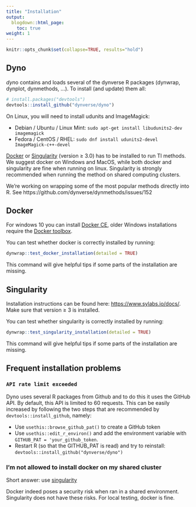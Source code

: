 ```yaml
---
title: "Installation"
output:
  blogdown::html_page:
    toc: true
weight: 1
---
```


```r
knitr::opts_chunk$set(collapse=TRUE, results="hold")
```

## Dyno

*dyn*o contains and loads several of the dynverse R packages (dynwrap, dynplot, dynmethods, ...). To install (and update) them all:

``` r
# install.packages("devtools")
devtools::install_github("dynverse/dyno")
```

On Linux, you will need to install udunits and ImageMagick:

* Debian / Ubuntu / Linux Mint: `sudo apt-get install libudunits2-dev imagemagick`
* Fedora / CentOS / RHEL: `sudo dnf install udunits2-devel ImageMagick-c++-devel`

[Docker](https://docs.docker.com/install) or [Singularity](https://www.sylabs.io/guides/3.0/user-guide/) (version ≥ 3.0) has to be installed to run TI methods. We suggest docker on Windows and MacOS, while both docker and singularity are fine when running on linux. Singularity is strongly recommended when running the method on shared computing clusters.

<div class="notices future">
We're working on wrapping some of the most popular methods directly into R. See https://github.com/dynverse/dynmethods/issues/152
</div>

## Docker

For windows 10 you can install [Docker CE](https://store.docker.com/editions/community/docker-ce-desktop-windows), older Windows installations require the [Docker toolbox](https://docs.docker.com/toolbox/overview/).

You can test whether docker is correctly installed by running:

```r
dynwrap::test_docker_installation(detailed = TRUE)
```

This command will give helpful tips if some parts of the installation are missing.

## Singularity

Installation instructions can be found here: [https://www.sylabs.io/docs/](https://www.sylabs.io/docs/). Make sure that version ≥ 3 is installed.

You can test whether singularity is correctly installed by running:

```r
dynwrap::test_singularity_installation(detailed = TRUE)
```

This command will give helpful tips if some parts of the installation are missing.

## Frequent installation problems

### `API rate limit exceeded`

Dyno uses several R packages from Github and to do this it uses the GitHub API. By default, this API is limited to 60 requests. This can be easily increased by following the two steps that are recommended by `devtools::install_github`, namely:

- Use `usethis::browse_github_pat()` to create a GitHub token
- Use `usethis::edit_r_environ()` and add the environment variable with `GITHUB_PAT = 'your_github_token`. 
- Restart R (so that the GITHUB_PAT is read) and try to reinstall: `devtools::install_github("dynverse/dyno")`

### I'm not allowed to install docker on my shared cluster

Short answer: use [singularity](#singularity)

Docker indeed poses a security risk when ran in a shared environment. Singularity does not have these risks. For local testing, docker is fine.
